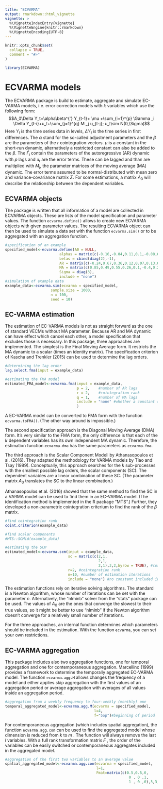 ```yaml
---
title: "ECVARMA"
output: rmarkdown::html_vignette
vignette: >
  %\VignetteIndexEntry{vignette}
  %\VignetteEngine{knitr::rmarkdown}
  %\VignetteEncoding{UTF-8}
---
```


```r
knitr::opts_chunk$set(
  collapse = TRUE,
  comment = "#>"
)
```

```r
library(ECVARMA)
```

# ECVARMA models

The ECVARMA package is build to estimate, aggregate and simulate EC-VARMA models, i.e. error correction models with $k$ variables which use the following form: $$A_0\Delta Y_t=\alpha\beta^{'} Y_{t-1}+ \mu +\sum_{i=1}^{p} \Gamma _i  \Delta Y_{t-i}+u_t+\sum_{j=1}^{q} M _j  u_{t-j}; u_t\sim N(0,\Sigma)$$Here $Y_t$ is the time series data in levels, $\Delta Y_t$ is the time series in first differences. The $\alpha$ stand for the so-called adjustment parameters and the $\beta$ are the parameters of the $r$ cointegration vectors. $\mu$ is a constant in the short-run dynamic, alternatively a restricted constant can also be added to the $\beta$. The $\Gamma_i$ contain the parameters of the autoregressive (AR) dynamic with $p$ lags and $u_t$ are the error terms. These can be lagged and than are multiplied with $M_j$, the parameter matrices of the moving average (MA) dynamic. The error terms assumed to be normal-distributed with mean zero and variance-covariance matrix $\Sigma$. For some estimations, a matrix $A_0$ will describe the relationship between the dependent variables.

## ECVARMA objects

The package is written that all information of a model are collected in ECVARMA objects. These are lists of the model specification and parameter values. The function `ecvarma.define()` allows to create new ECVARMA objects with given parameter values. The resulting ECVARMA object can then be used to simulate a data set with the function `ecvarma.sim()` or to be aggregated with an aggregation function.

```r
#specification of an example 
specified_model<-ecvarma.define(A0 = NULL,
                         alphas = matrix(c(-0.16,-0.04,0.11,0.1,-0.08,0.02),3,2),
                         betas = cbind(diag(2),-1),
                         AR = matrix(c(-0.24,0.67,0.36,0.12,0.07,0.13,0.06,-0.17,0.03),3,3),
                         MA = matrix(c(0.85,0.49,0.55,0.26,0.1,-0.4,0.26,0,0.43),3,3),
                         Sigma = diag(3),
                         include = "none")
#simulation of example data
example_data<-ecvarma.sim(ecvarma = specified_model,
                     sample.size = 1000,
                     n = 100,
                     seed = 10)
```

## EC-VARMA estimation

The estimation of EC-VARMA models is not as straight forward as the one of standard VECMs without MA parameter. Because AR and MA dynamic can have effect which cancel each other, a model specification that excludes those is necessary. In this package, three approaches are implemented. The simplest is the Final Moving Average form. It restricts the MA dynamic to a scalar (times an identity matrix). The specification criterion of Kascha and Trenkler (2015) can be used to determine the lag orders.

```r
#determining the lag order
lag.select.fma(input = example_data)

#estimating the FMA model
estimated_FMA_model<-ecvarma.fma(input = example_data,
                                 p = 2,    #number of AR lags
                                 r = 2,    #cointegration rank
                                 q = 1,    #number of MA lags
                                 include = "none" #whether a constant should be added to the model 
                                 )

```

A EC-VARMA model can be converted to FMA form with the function `ecvarma.toFMA()`. (The other way around is impossible.)

The second specification approach is the Diagonal Moving Average (DMA) form. It's very similar to the FMA form, the only difference is that each of the $k$ dependent variables has its own independent MA dynamic. Therefore, the estimation function `ecvarma.dma` has the same parameters as `ecvarma.fma`.

The third approach is the Scalar Component Modell by Athanasopoulos et al. (2016). They adapted the methodology for VARMA models by Tiao and Tsay (1989). Conceptually, this approach searches for the $k$ sub-processes with the smallest possible lag orders, the scalar components (SC). The dependent variables are a linear combination of these SC. (The parameter matrix $A_0$ translates the SC to the linear combination.)

Athanasopoulos et al. (2016) showed that the same method to find the SC in a VARMA model can be used to find them in an EC-VARMA model. (The identification method is implemented in the R package "MTS".) Further, they developed a non-parametric cointegration criterium to find the rank of the $\beta$ matrix.

```r
#find cointegration rank
coint.criterion(example_data)

#find scalar components
#MTS::SCMid(example_data)

#estimating the SCM
estimated_model<-ecvarma.scm(input = example_data,
                             sc = matrix(c(2,1,
                                           2,1,
                                           2,1),3,2,byrow = TRUE), #correct scalar components for our example process
                             r=2, #cointegration rank
                             n=10, #number of estimation iterations
                             include = "none") #no constant included in the model

```

The estimation functions rely on iterative solving algorithms. The standard is a Newton algorithm, whose number of iterations can be set with the parameter $n$. Alternatively, the "nlminb" solver from the "stats" package can be used. The values of $A_0$ are the ones that converge the slowest to their true values, so it might be better to use "nlminb" if the Newton algorithm doesn't converge for a relatively small number of iterations.

For the three approaches, an internal function determines which parameters should be included in the estimation. With the function `ecvarma`, you can set your own restrictions.

## EC-VARMA aggregation

This package includes also two aggregation functions, one for temporal aggregation and one for contemporaneous aggregation. Marcellino (1999) provides a framework to determine the temporally aggregated EC-VARMA model. The function `ecvarma.agg.M` allows changes the frequency of a model and either applies skip aggregation with the first values of an aggregation period or average aggregation with averages of all values inside an aggregation period.

```r
#aggregation from a weekly frequency to four-weekly (monthly) one
temporal_aggregated_model<-ecvarma.agg.M(ecvarma = specified_model,
                                         l=4,
                                         f="bop")#beginning of period
```

For contemporaneous aggregation (which includes spatial aggregation), the function `ecvarma.agg.con` can be used to find the aggregated model whose dimension is reduced from $k$ to $m$ . The function will always remove the last $l$ variables. With a full rank transformation matrix $F$ , the order of the variables can be easily switched or contemporaneous aggregates included in the aggregated model.

```r
#aggregation of the first two variables to an average value
spatial_aggregated_model<-ecvarma.agg.con(ecvarma = specified_model,
                                          l=1,
                                          Fmat=matrix(c(0.5,0.5,0,
                                                         0 , 0 ,1,
                                                         1 , 0 ,0),3,3,byrow=TRUE))
```
